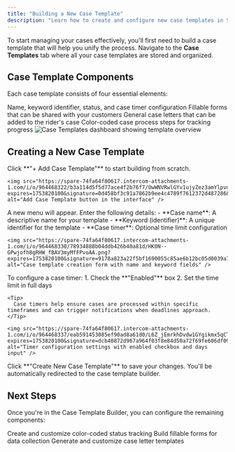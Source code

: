 ```yaml
---
title: "Building a New Case Template"
description: "Learn how to create and configure new case templates in Spare Eligibility to streamline your case management process."
---
```


To start managing your cases effectively, you'll first need to build a case template that will help you unify the process. Navigate to the **Case Templates** tab where all your case templates are stored and organized.

## Case Template Components

Each case template consists of four essential elements:

<CardGroup cols={2}>
  <Card title="Case Template Details" icon="gear">
    Name, keyword identifier, status, and case timer configuration
  </Card>
  <Card title="Form Templates" icon="file-lines">
    Fillable forms that can be shared with your customers
  </Card>
  <Card title="Letter Templates" icon="envelope">
    General case letters that can be added to the rider's case
  </Card>
  <Card title="Case Statuses" icon="list-check">
    Color-coded case process steps for tracking progress
  </Card>
</CardGroup>

<img src="https://spare-74fa64f80617.intercom-attachments-1.com/i/o/964468310/d8fb015a8132cc7d8e4db08b/oNmrifAb6AopDDXWesedujsrvdAnI1VFWA.png?expires=1753820100&signature=34b1b216d68c7d9e6d4e356ad2587b066f7b916d0d90f3f21024ef3b072d8b3e&req=fSYjEs92noBfFb4f3HP0gGfdOISF5pjxepGTK4ErlIw3YxAWO69TzTG6fN50%0Aty0%3D%0A" alt="Case Templates dashboard showing template overview" />

## Creating a New Case Template

<Steps>
  <Step title="Start Building">
    Click **"+ Add Case Template"** to start building from scratch.
    
    <img src="https://spare-74fa64f80617.intercom-attachments-1.com/i/o/964468322/b3a114d5f5d77ace4f2b76f7/OwWNVRwlGYv1ujyZez3amYlpvdqdVc0VoQ.png?expires=1753820100&signature=0d458bf3c91a7862b9ee4c4789f7612372d4872868f64b495e819df0f468197c&req=fSYjEs92noNdFb4f3HP0gFxJkxYsqP7ZX%2BtMK65x%2FG7JG7W5zLEfSEgD0KkK%0ARSo%3D%0A" alt="Add Case Template button in the interface" />
  </Step>
  
  <Step title="Configure Basic Information">
    A new menu will appear. Enter the following details:
    - **Case name**: A descriptive name for your template
    - **Keyword (identifier)**: A unique identifier for the template
    - **Case timer**: Optional time limit configuration
    
    <img src="https://spare-74fa64f80617.intercom-attachments-1.com/i/o/964468330/78934888b04ddb426b40a81d/HK0N--GPwjofh8gRHW_fBAV3myMfFPvoAA.png?expires=1753820100&signature=9178a823a22f5bf1690055c85ae6b12bc05d0039a706a132f90350d35ac69fc0&req=fSYjEs92noJfFb4f3HP0gLLx%2BmqHEjgsDefNKaep8y07jW%2BnGBA1qSTN5t8c%0AZA4%3D%0A" alt="Case template creation form with name and keyword fields" />
  </Step>
  
  <Step title="Set Timer (Optional)">
    To configure a case timer:
    1. Check the **"Enabled"** box
    2. Set the time limit in full days
    
    <Tip>
      Case timers help ensure cases are processed within specific timeframes and can trigger notifications when deadlines approach.
    </Tip>
    
    <img src="https://spare-74fa64f80617.intercom-attachments-1.com/i/o/964468337/eab591453085ef90ad8a61d0/L6Z_jEmrkhDvdw1GYgikmx5qCTcY1mVViA.png?expires=1753820100&signature=dcb40872d967a964f03f8e84d50a72f69fe606df096ae6cec9c09663d8f3b058&req=fSYjEs92noJYFb4f3HP0gGT3PwsSOlPrmuJCHmaBG6yZpyWbKKpLTN%2BI%2FalR%0A4l8%3D%0A" alt="Timer configuration settings with enabled checkbox and days input" />
  </Step>
  
  <Step title="Create Template">
    Click **"Create New Case Template"** to save your changes. You'll be automatically redirected to the case template builder.
  </Step>
</Steps>

## Next Steps

Once you're in the Case Template Builder, you can configure the remaining components:

<CardGroup cols={3}>
  <Card title="Case Statuses" icon="list-check" href="/help-center/spare-eligibility/spare-eligibility-managing-case-templates/creating-and-editing-case-statuses">
    Create and customize color-coded status tracking
  </Card>
  <Card title="Case Forms" icon="file-lines" href="/help-center/spare-eligibility/spare-eligibility-managing-case-templates/creating-and-editing-case-forms">
    Build fillable forms for data collection
  </Card>
  <Card title="Letter Templates" icon="envelope" href="https://help.sparelabs.com/en/articles/8955115-generating-and-editing-case-letter-templates">
    Generate and customize case letter templates
  </Card>
</CardGroup>
